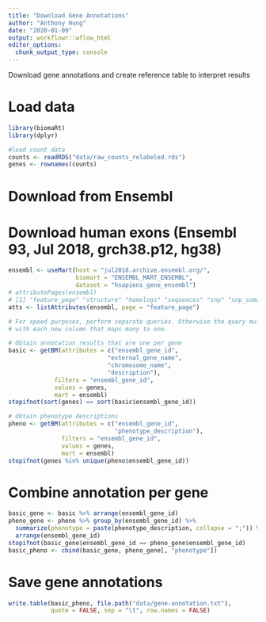 ```yaml
---
title: "Download Gene Annotations"
author: "Anthony Hung"
date: "2020-01-09"
output: workflowr::wflow_html
editor_options:
  chunk_output_type: console
---
```


Download gene annotations and create reference table to interpret results

# Load data

```r
library(biomaRt)
library(dplyr)

#load count data
counts <- readRDS("data/raw_counts_relabeled.rds")
genes <- rownames(counts)
```

# Download from Ensembl

# Download human exons (Ensembl 93, Jul 2018, grch38.p12, hg38)

```r
ensembl <- useMart(host = "jul2018.archive.ensembl.org/",
                   biomart = "ENSEMBL_MART_ENSEMBL",
                   dataset = "hsapiens_gene_ensembl")
# attributePages(ensembl)
# [1] "feature_page" "structure" "homologs" "sequences" "snp" "snp_somatic"
atts <- listAttributes(ensembl, page = "feature_page")

# For speed purposes, perform separate queries. Otherwise the query multiplies
# with each new column that maps many to one.

# Obtain annotation results that are one per gene
basic <- getBM(attributes = c("ensembl_gene_id",
                            "external_gene_name",
                            "chromosome_name",
                            "description"),
             filters = "ensembl_gene_id",
             values = genes,
             mart = ensembl)
stopifnot(sort(genes) == sort(basic$ensembl_gene_id))

# Obtain phenotype descriptions
pheno <- getBM(attributes = c("ensembl_gene_id",
                              "phenotype_description"),
               filters = "ensembl_gene_id",
               values = genes,
               mart = ensembl)
stopifnot(genes %in% unique(pheno$ensembl_gene_id))
```

# Combine annotation per gene

```r
basic_gene <- basic %>% arrange(ensembl_gene_id)
pheno_gene <- pheno %>% group_by(ensembl_gene_id) %>%
  summarize(phenotype = paste(phenotype_description, collapse = ";")) %>%
  arrange(ensembl_gene_id)
stopifnot(basic_gene$ensembl_gene_id == pheno_gene$ensembl_gene_id)
basic_pheno <- cbind(basic_gene, pheno_gene[, "phenotype"])
```


# Save gene annotations

```r
write.table(basic_pheno, file.path("data/gene-annotation.txt"),
            quote = FALSE, sep = "\t", row.names = FALSE)
```

